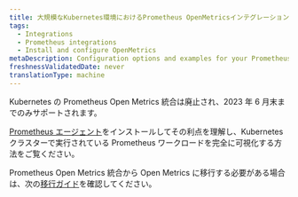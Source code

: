```yaml
---
title: 大規模なKubernetes環境におけるPrometheus OpenMetricsインテグレーションの設定
tags:
  - Integrations
  - Prometheus integrations
  - Install and configure OpenMetrics
metaDescription: Configuration options and examples for your Prometheus OpenMetrics integration with New Relic in Docker and Kubernetes environments.
freshnessValidatedDate: never
translationType: machine
---
```


<Callout variant="important">
  Kubernetes の Prometheus Open Metrics 統合は廃止され、2023 年 6 月末までのみサポートされます。
</Callout>

[Prometheus エージェント](/docs/infrastructure/prometheus-integrations/install-configure-prometheus-agent/install-prometheus-agent)をインストールしてその利点を理解し、Kubernetes クラスターで実行されている Prometheus ワークロードを完全に可視化する方法をご覧ください。

Prometheus Open Metrics 統合から Open Metrics に移行する必要がある場合は、次の[移行ガイド](/docs/infrastructure/prometheus-integrations/install-configure-prometheus-agent/migration-guide)を確認してください。